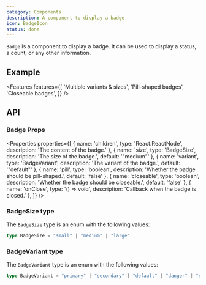```yaml
---
category: Components
description: A component to display a badge
icon: BadgeIcon
status: done
---
```


`Badge` is a component to display a badge. It can be used to display a status, a count, or any other information.

## Example

<Example name="Badge" highlight="22-24,27-29,32-34" />

<Features features={[
  'Multiple variants & sizes',
  'Pill-shaped badges',
  'Closeable badges',
]} />

## API

### Badge Props

<Properties properties={[
  { name: 'children', type: 'React.ReactNode', description: 'The content of the badge.' },
  { name: 'size', type: 'BadgeSize', description: 'The size of the badge.', default: '"medium"' },
  { name: 'variant', type: 'BadgeVariant', description: 'The variant of the badge.', default: '"default"' },
  { name: 'pill', type: 'boolean', description: 'Whether the badge should be pill-shaped.', default: 'false' },
  { name: 'closeable', type: 'boolean', description: 'Whether the badge should be closeable.', default: 'false' },
  { name: 'onClose', type: '() => void', description: 'Callback when the badge is closed.' },
]} />

### BadgeSize type

The `BadgeSize` type is an enum with the following values:

```ts
type BadgeSize = "small" | "medium" | "large"
```

### BadgeVariant type

The `BadgeVariant` type is an enum with the following values:

```ts
type BadgeVariant = "primary" | "secondary" | "default" | "danger" | "success" | "info" | "ghost"
```
